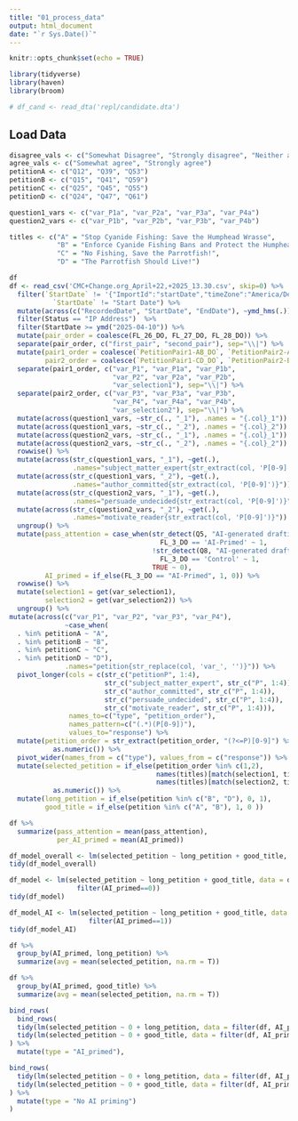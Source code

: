 ```yaml
---
title: "01_process_data"
output: html_document
date: "`r Sys.Date()`"
---
```


```r
knitr::opts_chunk$set(echo = TRUE)

library(tidyverse)
library(haven)
library(broom)

# df_cand <- read_dta('repl/candidate.dta')
```

## Load Data

```r
disagree_vals <- c("Somewhat Disagree", "Strongly disagree", "Neither agree nor disagree")
agree_vals <- c("Somewhat agree", "Strongly agree")
petitionA <- c("Q12", "Q39", "Q53")
petitionB <- c("Q15", "Q41", "Q59")
petitionC <- c("Q25", "Q45", "Q55")
petitionD <- c("Q24", "Q47", "Q61")

question1_vars <- c("var_P1a", "var_P2a", "var_P3a", "var_P4a")
question2_vars <- c("var_P1b", "var_P2b", "var_P3b", "var_P4b")

titles <- c("A" = "Stop Cyanide Fishing: Save the Humphead Wrasse",
            "B" = "Enforce Cyanide Fishing Bans and Protect the Humphead Wrasse",
            "C" = "No Fishing, Save the Parrotfish!",
            "D" = "The Parrotfish Should Live!")

df
df <- read_csv('CMC+Change.org_April+22,+2025_13.30.csv', skip=0) %>% 
  filter(`StartDate` != '{"ImportId":"startDate","timeZone":"America/Denver"}' &
           `StartDate` != "Start Date") %>% 
  mutate(across(c("RecordedDate", "StartDate", "EndDate"), ~ymd_hms(.))) %>% 
  filter(Status == "IP Address")  %>% 
  filter(StartDate >= ymd("2025-04-10")) %>% 
  mutate(pair_order = coalesce(FL_26_DO, FL_27_DO, FL_28_DO)) %>% 
  separate(pair_order, c("first_pair", "second_pair"), sep="\\|") %>% 
  mutate(pair1_order = coalesce(`PetitionPair1-AB_DO`, `PetitionPair2-AC_DO`, `PetitionPair3-A/D_DO`),
         pair2_order = coalesce(`PetitionPair1-CD_DO`, `PetitionPair2-BD_DO`, `PetitionPair3-B/C_DO`)) %>% 
  separate(pair1_order, c("var_P1", "var_P1a", "var_P1b", 
                          "var_P2", "var_P2a", "var_P2b", 
                          "var_selection1"), sep="\\|") %>%
  separate(pair2_order, c("var_P3", "var_P3a", "var_P3b", 
                          "var_P4", "var_P4a", "var_P4b", 
                          "var_selection2"), sep="\\|") %>% 
  mutate(across(question1_vars, ~str_c(., "_1"), .names = "{.col}_1")) %>% 
  mutate(across(question1_vars, ~str_c(., "_2"), .names = "{.col}_2")) %>% 
  mutate(across(question2_vars, ~str_c(., "_1"), .names = "{.col}_1")) %>% 
  mutate(across(question2_vars, ~str_c(., "_2"), .names = "{.col}_2")) %>% 
  rowwise() %>% 
  mutate(across(str_c(question1_vars, "_1"), ~get(.), 
                .names="subject_matter_expert{str_extract(col, 'P[0-9]')}")) %>% 
  mutate(across(str_c(question1_vars, "_2"), ~get(.), 
                .names="author_committed{str_extract(col, 'P[0-9]')}")) %>% 
  mutate(across(str_c(question2_vars, "_1"), ~get(.), 
                .names="persuade_undecided{str_extract(col, 'P[0-9]')}")) %>% 
  mutate(across(str_c(question2_vars, "_2"), ~get(.), 
                .names="motivate_reader{str_extract(col, 'P[0-9]')}")) %>% 
  ungroup() %>% 
  mutate(pass_attention = case_when(str_detect(Q5, "AI-generated drafting") &
                                      FL_3_DO == 'AI-Primed' ~ 1,
                                    !str_detect(Q8, "AI-generated drafting") &
                                      FL_3_DO == 'Control' ~ 1,
                                    TRUE ~ 0),
         AI_primed = if_else(FL_3_DO == "AI-Primed", 1, 0)) %>%
  rowwise() %>%
  mutate(selection1 = get(var_selection1),
         selection2 = get(var_selection2)) %>%
  ungroup() %>% 
mutate(across(c("var_P1", "var_P2", "var_P3", "var_P4"), 
              ~case_when(
  . %in% petitionA ~ "A",
  . %in% petitionB ~ "B",
  . %in% petitionC ~ "C",
  . %in% petitionD ~ "D"),
              .names="petition{str_replace(col, 'var_', '')}")) %>% 
  pivot_longer(cols = c(str_c("petitionP", 1:4),
                        str_c("subject_matter_expert", str_c("P", 1:4)),
                        str_c("author_committed", str_c("P", 1:4)),
                        str_c("persuade_undecided", str_c("P", 1:4)),
                        str_c("motivate_reader", str_c("P", 1:4))), 
               names_to=c("type", "petition_order"),
               names_pattern=c("(.*)(P[0-9])"),
               values_to="response") %>% 
  mutate(petition_order = str_extract(petition_order, "(?<=P)[0-9]") %>% 
           as.numeric()) %>% 
  pivot_wider(names_from = c("type"), values_from = c("response")) %>%
  mutate(selected_petition = if_else(petition_order %in% c(1,2),
                                     names(titles)[match(selection1, titles)]==petition,
                                     names(titles)[match(selection2, titles)]==petition) %>% 
           as.numeric()) %>% 
  mutate(long_petition = if_else(petition %in% c("B", "D"), 0, 1),
         good_title = if_else(petition %in% c("A", "B"), 1, 0 ))
```

```r
df %>% 
  summarize(pass_attention = mean(pass_attention),
            per_AI_primed = mean(AI_primed))
```
```r
df_model_overall <- lm(selected_petition ~ long_petition + good_title, data = df)
tidy(df_model_overall)

df_model <- lm(selected_petition ~ long_petition + good_title, data = df %>% 
                 filter(AI_primed==0))
tidy(df_model)

df_model_AI <- lm(selected_petition ~ long_petition + good_title, data = df %>% 
                    filter(AI_primed==1))
tidy(df_model_AI)

df %>% 
  group_by(AI_primed, long_petition) %>% 
  summarize(avg = mean(selected_petition, na.rm = T))

df %>% 
  group_by(AI_primed, good_title) %>% 
  summarize(avg = mean(selected_petition, na.rm = T))

bind_rows(
  bind_rows(
  tidy(lm(selected_petition ~ 0 + long_petition, data = filter(df, AI_primed==1))),
  tidy(lm(selected_petition ~ 0 + good_title, data = filter(df, AI_primed==1)))
) %>% 
  mutate(type = "AI_primed"),

bind_rows(
  tidy(lm(selected_petition ~ 0 + long_petition, data = filter(df, AI_primed==0))),
  tidy(lm(selected_petition ~ 0 + good_title, data = filter(df, AI_primed==0)))
) %>% 
  mutate(type = "No AI priming")
)
```



